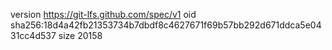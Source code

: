 version https://git-lfs.github.com/spec/v1
oid sha256:18d4a42fb21353734b7dbdf8c4627671f69b57bb292d671ddca5e0431cc4d537
size 20158
